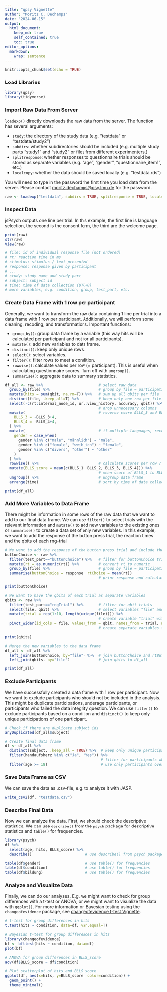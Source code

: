 ```yaml
---
title: "qpsy Vignette"
author: "Moritz C. Dechamps"
date: "2024-06-15"
output: 
  html_document:
    keep_md: true
    self_contained: true
    toc: true
editor_options: 
  markdown: 
    wrap: sentence
---
```


```r
knitr::opts_chunk$set(echo = TRUE)
```

### Load Libraries

```r
library(qpsy)
library(tidyverse)
```

### Import Raw Data From Server

`loadexp()` directly downloads the raw data from the server.
The function has several arguments:

-   `study`: the directory of the study data (e.g. "testdata" or "testdata/study2")
-   `subdirs`: whether subdirectories should be included (e.g. multiple study parts "study1" and "study2" or files from different experimenters.)
-   `splitresponse`: whether responses to questionnaire trials should be stored as separate variables (e.g. "age", "gender", "questionnaire_item1", etc.)
-   `localcopy`: whether the data should be saved locally (e.g. "testdata.rds")

You will need to type in the password the first time you load data from the server.
Please contact [moritz.dechamps\@psy.lmu.de](mailto:moritz.dechamps@psy.lmu.de){.email} for the password.

```r
raw <- loadexp("testdata", subdirs = TRUE, splitresponse = TRUE, localcopy = TRUE)
```

### Inspect Data

jsPsych outputs one line per trial.
In this example, the first line is language selection, the second is the consent form, the third are the welcome page.

```r
print(raw)
str(raw)
View(raw)

# file: id of individual response file (not ordered)
# rt: reaction time in ms
# stimulus: stimulus / text presented
# response: response given by participant
# ...
# study: study name and study part
# subject: subject id
# time: time of data collection (UTC+0)
# more variables, e.g. condition, group, test_part, etc.
```

### Create Data Frame with 1 row per participant

Generally, we want to transform the raw data containing 1 line per trial into a data frame with 1 row per participant.
Additionally, we will perform some cleaning, recoding, and transformations.
Important functions:

-   `group_by()`: group data frame by a variable (this way hits will be calculated per participant and not for all participants).
-   `mutate()`: add new variables to data frame.
-   `distinct()`: keep only unique rows.
-   `select()`: select variables.
-   `filter()`: filter rows to meet a condition.
-   `rowwise()`: calculate values per row (= participant). This is useful when calculating questionnaire scores. Turn off with `ungroup()`.
-   `summarise()`: aggregate data to summary statistics.

```r
df_all <- raw %>%                         # select raw data
  group_by(file) %>%                      # group by file = participations
  mutate(hits = sum(qbit, na.rm=T)) %>%   # sum up all qbits per file
  distinct(file, .keep_all=T) %>%         # keep only one row per file
  select(-c(rt:internal_node_id, url:view_history, accuracy, qbit)) %>% 
                                          # drop unnecessary columns
  mutate(                                 # reverse score BLLS_3 and BLLS_4 (0 -> 4; 4 -> 0)
    BLLS_3 = -BLLS_3+4,
    BLLS_4 = -BLLS_4+4,
  ) %>%                                   
  mutate(                                 # if multiple languages, recode to English
    gender = case_when(
      gender %in% c("male", "männlich") ~ "male",
      gender %in% c("female", "weiblich") ~ "female",
      gender %in% c("divers", "other") ~ "other"
    )
  ) %>%
  rowwise() %>%                           # calculate scores per row / participant
  mutate(BLLS_score = mean(c(BLLS_1, BLLS_2, BLLS_3, BLLS_4))) %>% 
                                          # mean score of BLLS_1 to BLLS_4
  ungroup() %>%                           # ungroup data frame
  arrange(time)                           # sort by time of data collection

print(df_all)

```

### Add More Variables to Data Frame

There might be information in some rows of the raw data that we want to add to our final data frame.
We can use `filter()` to select trials with the relevant information and `mutate()` to add new variables to the existing ones or `summarise()` to create a data set of only new variables.
In this example, we want to add the response of the button press trial, the reaction times and the qbits of each rng-trial

```r
# We want to add the response of the button press trial and include the reaction times.
buttonChoice <- raw %>%
  filter(test_part=="buttonChoice") %>%   # filter for buttonChoice trials
  mutate(rt = as.numeric(rt)) %>%         # convert rt to numeric
  group_by(file) %>%                      # group by file = participations
  summarise(buttonChoice = response, rtChoice = mean(rt))        
                                          # print response and calculate mean reaction time per file (mean not actually necessary in case of 1 observation)

print(buttonChoice)

# We want to have the qbits of each trial as separate variables
qbits <- raw %>%
  filter(test_part=="rngTrial") %>%       # filter for qbit trials
  select(file, qbit) %>%                  # select variables "file" and "qbit"
  mutate(trial = rep(1:10, length(unique(file)))) %>% 
                                          # create variable "trial" with values 1 to 10 to distinguish between trials
  pivot_wider(id_cols = file, values_from = qbit, names_from = trial, names_prefix = "qbit") 
                                          # create separate variables for each qbit

print(qbits)

# Merge the new variables to the data frame
df_all <- df_all %>%
  left_join(buttonChoice, by="file") %>%  # join buttonChoice and rtButton to df_all
  left_join(qbits, by="file")             # join qbits to df_all

print(df_all)
```

### Exclude Participants

We have successfully created a data frame with 1 row per participant.
Now we want to exclude participants who should not be included in the analysis.
This might be duplicate participations, underage participants, or participants who failed the data integrity question.
We can use `filter()` to exclude participants based on a condition and `distinct()` to keep only unique participations of one participant.

```r
# Check if there are duplicate subject ids
anyDuplicated(df_all$subject)

# Create final data frame
df <- df_all %>%
  distinct(subject, .keep_all = TRUE) %>%  # keep only unique participations
  filter(handaufsherz %in% c("Ja", "Yes")) %>% 
                                           # filter for participants who answered the data integrity question correctly
  filter(age >= 18)                        # use only participants over 18
```

### Save Data Frame as CSV

We can save the data as .csv-file, e.g. to analyze it with JASP.

```r
write_csv2(df, "testdata.csv")
```

### Describe Final Data

Now we can analyze the data.
First, we should check the descriptive statistics.
We can use `describe()` from the `psych` package for descriptive statistics and `table()` for frequencies.

```r
library(psych)
df %>%
  select(age, hits, BLLS_score) %>%
  describe()                        # use describe() from psych package for descriptive statistics

table(df$gender)                    # use table() for frequencies
table(df$condition)                 # use table() for frequencies
table(df$bildung)                   # use table() for frequencies
```

### Analyze and Visualize Data

Finally, we can do our analyses.
E.g. we might want to check for group differences with a t-test or ANOVA, or we might want to visualize the data with `ggplot()`.
For more information on Bayesian testing using the `changeofevidence` package, see [changeofevidence t-test Vignette](https://mrzdcmps.github.io/changeofevidence/vignette-t-test.html).

```r
# t-test for group differences in hits
t.test(hits ~ condition, data=df, var.equal=T)

# Bayesian t-test for group differences in hits
library(changeofevidence)
bf <- bfttest(hits ~ condition, data=df)
plot(bf)

# ANOVA for group differences in BLLS_score
aov(df$BLLS_score ~ df$condition)

# Plot scatterplot of hits and BLLS_score
ggplot(df, aes(x=hits, y=BLLS_score, color=condition)) +
  geom_point() +
  theme_minimal()
```
